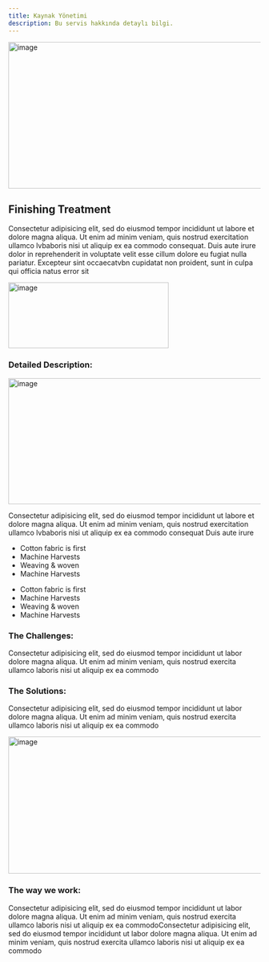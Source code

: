 ```yaml
---
title: Kaynak Yönetimi
description: Bu servis hakkında detaylı bilgi.
---
```

<section class="prt-row single-img-section clearfix">
    <div class="container">
        <div class="row">
            <div class="col-lg-12">
                <div class="prt-single-img">
                    <img
                        width="1300"
                        height="292"
                        class="img-fluid border-rad_15"
                        src="/images/single-img-02.jpg"
                        loading="lazy"
                        alt="image"
                    />
                </div>
            </div>
        </div>
    </div>
</section>

<section class="prt-row single-content-area-section clearfix">
    <div class="container">
        <div class="row">
            <div class="col-lg-12">
                <div class="feac-title">
                    <h2>Finishing Treatment</h2>
                </div>
            </div>
        </div>
        <div class="row">
            <div class="col-lg-9">
                <div class="feac-desc">
                    <p> <span>Consectetur adipisicing elit, </span>sed do eiusmod tempor incididunt ut labore et dolore magna aliqua. Ut enim ad minim veniam, quis nostrud exercitation ullamco lvbaboris nisi ut aliquip <span>ex ea commodo consequat.</span> Duis aute irure dolor in reprehenderit in voluptate velit esse cillum dolore eu fugiat nulla pariatur. Excepteur sint occaecatvbn cupidatat non proident, sunt in culpa qui officia natus error sit</p>
                </div>
            </div>
            <div class="col-lg-3">
                <div class="featured-img">
                    <img height="131" width="320" class="img-fluid" src="/images/services-detail-img-1.jpg" alt="image" />
                </div>
            </div>
        </div>
        <div class="row">
            <div class="col-lg-12">
                <div class="feac-title">
                    <h3>Detailed Description:</h3>
                </div>
            </div>
        </div>
        <div class="row align-items-center">
            <div class="col-lg-6">
                <div class="featured-img01">
                    <img height="251" width="600" class="img-fluid border-rad_15" src="/images/services-detail-img-2.jpg" alt="image"/>
                </div>
            </div>
            <div class="col-lg-6">
                <div class="feac-desc">
                    <p>Consectetur adipisicing elit, sed do eiusmod tempor incididunt ut labore et dolore magna aliqua. Ut enim ad minim veniam, quis nostrud exercitation ullamco lvbaboris nisi ut aliquip ex ea commodo consequat Duis aute irure</p>
                </div>
                <div class="row">
                    <div class="col-lg-6 col-md-6 col-sm-6 col-12">
                        <ul class="team-member-feac">
                            <li><i aria-hidden="true" class="fas fa-check"></i>Cotton fabric is first</li>
                            <li><i aria-hidden="true" class="fas fa-check"></i>Machine Harvests</li>
                            <li><i aria-hidden="true" class="fas fa-check"></i>Weaving & woven</li>
                            <li><i aria-hidden="true" class="fas fa-check"></i>Machine Harvests</li>
                        </ul>
                    </div>
                    <div class="col-lg-6 col-md-6 col-sm-6 col-12">
                        <ul class="team-member-feac">
                            <li><i aria-hidden="true" class="fas fa-check"></i>Cotton fabric is first</li>
                            <li><i aria-hidden="true" class="fas fa-check"></i>Machine Harvests</li>
                            <li><i aria-hidden="true" class="fas fa-check"></i>Weaving & woven</li>
                            <li><i aria-hidden="true" class="fas fa-check"></i>Machine Harvests</li>
                        </ul>
                    </div>
                </div>
            </div>
        </div>
        <div class="row pt-45 res-991-pt-0">
            <div class="col-lg-6">
                <div class="feac-content">
                    <div class="feac-title">
                        <h3>The Challenges:</h3>
                        <p>Consectetur adipisicing elit, sed do eiusmod tempor incididunt ut labor dolore magna aliqua. Ut enim ad minim veniam, quis nostrud exercita ullamco laboris nisi ut aliquip ex ea commodo</p>
                    </div>
                    <div class="feac-title">
                        <h3>The Solutions:</h3>
                        <p>Consectetur adipisicing elit, sed do eiusmod tempor incididunt ut labor dolore magna aliqua. Ut enim ad minim veniam, quis nostrud exercita ullamco laboris nisi ut aliquip ex ea commodo</p>
                    </div>
                </div>
            </div>
            <div class="col-lg-6">
                <div class="featured-img01">
                    <img height="273" width="746" class="img-fluid border-rad_15" src="/images/services-detail-img-3.jpg" alt="image" />
                </div>
            </div>
        </div>
        <div class="row">
            <div class="col-lg-12">
                <div class="feac-title">
                    <h3>The way we work:</h3>
                    <p>Consectetur adipisicing elit, sed do eiusmod tempor incididunt ut labor dolore magna aliqua. Ut enim ad minim veniam, quis nostrud exercita ullamco laboris nisi ut aliquip ex ea commodoConsectetur adipisicing elit, sed do eiusmod tempor incididunt ut labor dolore magna aliqua. Ut enim ad minim veniam, quis nostrud exercita ullamco laboris nisi ut aliquip ex ea commodo</p>
                </div>
            </div>
        </div>
    </div>
</section>
